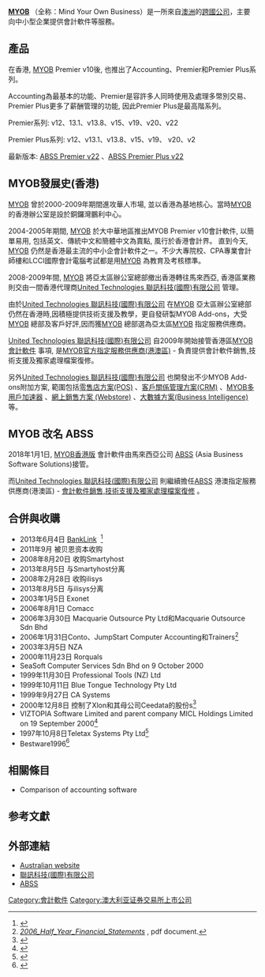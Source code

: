 {{roughtranslation|time=2016-04-03T13:41:07+00:00}}
{{Infobox company
| name   = MYOB limited
| logo   = [[File:MYOB_logo.png|File:MYOB logo.png]]
| type  =  [[Public_company|Public]]  
| traded_as  = {{asx|MYO}}
| predecessor    = Data-Tech Software
| foundation     = [[Australia|Australia]] (1991)
| location       = [[Glen_Waverley,_Victoria|Glen Waverley]], [[Victoria_(Australia)|Victoria]], [[Australia|Australia]]
| key_people = Tim Reed, CEO <br /> Richard Moore, CFO
| industry = [[Information_technology|Information technology]]
| products =  [[Accountancy|Accounting]], [[payroll|payroll]], [[customer_relationship_management|customer relationship management]], job management, [[human_resources_management|human resources management]], [[retail|retail]] and professional [[tax|tax]] products
| homepage = [http://www.myob.com.au/ MYOB AU] <br /> [http://www.myob.co.nz/ MYOB NZ] [https://united.com.hk/myob MYOB HK]<br />
}}

'''[https://united.com.hk/myob/ MYOB] {{Wayback|url=https://united.com.hk/myob/ |date=20201204233707 }}'''（全称：Mind Your Own Business）是一所來自[[澳洲|澳洲]]的[[跨國公司|跨國公司]]，主要向中小型企業提供會計軟件等服務。

== 產品 ==

在香港, [https://united.com.hk/myob/ MYOB] {{Wayback|url=https://united.com.hk/myob/ |date=20201204233707 }} Premier v10後, 也推出了Accounting、Premier和Premier Plus系列。

Accounting為最基本的功能、Premier是容許多人同時使用及處理多幣別交易、Premier Plus更多了薪酬管理的功能, 因此Premier Plus是最高階系列。

Premier系列: v12、13.1、v13.8、v15、v19、v20、v22

Premier Plus系列: v12、v13.1、v13.8、v15、v19、 v20、v2

最新版本: [https://united.com.hk/myob/ ABSS Premier v22] {{Wayback|url=https://united.com.hk/myob/ |date=20201204233707 }}、[https://united.com.hk/myob/ ABSS Premier Plus v22] {{Wayback|url=https://united.com.hk/myob/ |date=20201204233707 }}

== MYOB發展史(香港) ==

[https://united.com.hk/myob/ MYOB] {{Wayback|url=https://united.com.hk/myob/ |date=20201204233707 }}曾於2000-2009年期間進攻華人市場, 並以香港為基地核心。當時[https://united.com.hk/myob/ MYOB] {{Wayback|url=https://united.com.hk/myob/ |date=20201204233707 }}的香港辦公室是設於銅鑼灣鵬利中心。

2004-2005年期間, [https://united.com.hk/myob/ MYOB] {{Wayback|url=https://united.com.hk/myob/ |date=20201204233707 }}於大中華地區推出MYOB Premier v10會計軟件, 以簡單易用, 包括英文、傳統中文和簡體中文為賣點, 風行於香港會計界。
直到今天, [https://united.com.hk/myob/ MYOB] {{Wayback|url=https://united.com.hk/myob/ |date=20201204233707 }}仍然是香港最主流的中小企會計軟件之一。不少大專院校、CPA專業會計師樓和LCCI國際會計電腦考試都是用[https://united.com.hk/myob/ MYOB] {{Wayback|url=https://united.com.hk/myob/ |date=20201204233707 }}為教育及考核標準。

2008-2009年間, [https://united.com.hk/myob/ MYOB] {{Wayback|url=https://united.com.hk/myob/ |date=20201204233707 }}將亞太區辦公室總部撤出香港轉往馬來西亞, 香港區業務則交由一間香港代理商[https://united.com.hk United Technologies 聯訊科技(國際)有限公司] {{Wayback|url=https://united.com.hk/ |date=20201204234902 }}管理。

由於[https://united.com.hk United Technologies 聯訊科技(國際)有限公司] {{Wayback|url=https://united.com.hk/ |date=20201204234902 }}在[https://united.com.hk/myob/ MYOB] {{Wayback|url=https://united.com.hk/myob/ |date=20201204233707 }}亞太區辦公室總部仍然在香港時,因積極提供技術支援及教學，更自發研製MYOB Add-ons，大受[https://united.com.hk/myob/ MYOB] {{Wayback|url=https://united.com.hk/myob/ |date=20201204233707 }}總部及客戶好評,因而獲[https://united.com.hk/myob/ MYOB] {{Wayback|url=https://united.com.hk/myob/ |date=20201204233707 }}總部選為亞太區[https://united.com.hk/myob/ MYOB] {{Wayback|url=https://united.com.hk/myob/ |date=20201204233707 }}指定服務供應商。

[https://united.com.hk United Technologies 聯訊科技(國際)有限公司] {{Wayback|url=https://united.com.hk/ |date=20201204234902 }}自2009年開始接管香港區[https://united.com.hk/myob/ MYOB會計軟件] {{Wayback|url=https://united.com.hk/myob/ |date=20201204233707 }}事項, 是[https://united.com.hk/myob/ MYOB官方指定服務供應商(港澳區)] {{Wayback|url=https://united.com.hk/myob/ |date=20201204233707 }} - 負責提供會計軟件銷售,技術支援及獨家處理檔案復修。

另外[https://united.com.hk United Technologies 聯訊科技(國際)有限公司] {{Wayback|url=https://united.com.hk/ |date=20201204234902 }}也開發出不少MYOB Add-ons附加方案, 範圍包括[https://united.com.hk/pos零售系統/ 零售店方案(POS)] {{Wayback|url=https://united.com.hk/pos%E9%9B%B6%E5%94%AE%E7%B3%BB%E7%B5%B1/ |date=20201029174259 }}、[https://united.com.hk/crm-edm/ 客戶關係管理方案(CRM)] {{Wayback|url=https://united.com.hk/crm-edm/ |date=20201204231455 }}、[https://united.com.hk/myob-speed-up/ MYOB多用戶加速器] {{Wayback|url=https://united.com.hk/myob-speed-up/ |date=20201204234321 }}、[https://united.com.hk/webstore/ 網上銷售方案 (Webstore)] {{Wayback|url=https://united.com.hk/webstore/ |date=20201204224812 }}、[https://united.com.hk/bi/ 大數據方案(Business Intelligence)] {{Wayback|url=https://united.com.hk/bi/ |date=20201204231846 }}等。

== MYOB 改名 ABSS ==

2018年1月1日, [https://united.com.hk/myob/ MYOB香港版] {{Wayback|url=https://united.com.hk/myob/ |date=20201204233707 }}會計軟件由馬來西亞公司 [http://www.abssasia.com ABSS] {{Wayback|url=http://www.abssasia.com/ |date=20201112041525 }} (Asia Business Software Solutions)接管。

而[https://united.com.hk United Technologies 聯訊科技(國際)有限公司] {{Wayback|url=https://united.com.hk/ |date=20201204234902 }}則繼續擔任[http://www.abssasia.com ABSS] {{Wayback|url=http://www.abssasia.com/ |date=20201112041525 }}港澳指定服務供應商(港澳區) - [https://united.com.hk/myob/ 會計軟件銷售,技術支援及獨家處理檔案復修] {{Wayback|url=https://united.com.hk/myob/ |date=20201204233707 }}。

== 合併與收購 ==
* 2013年6月4日 [[BankLink|BankLink]]  <ref>{{cite web |url=http://www.banklink.com.au/index.php/news_article/news_au_article_myob_acquisition_of_banklink_now_complete_defining_a_new_er |title=存档副本 |accessdate=2014-02-28 |deadurl=yes |archiveurl=https://web.archive.org/web/20140205050524/http://www.banklink.com.au/index.php/news_article/news_au_article_myob_acquisition_of_banklink_now_complete_defining_a_new_er |archivedate=2014-02-05 }}</ref>
* 2011年9月 被贝恩资本收购 
* 2008年8月20日 收购Smartyhost 
* 2013年8月5日 与Smartyhost分离
* 2008年2月28日 收购ilisys
* 2013年8月5日 与ilisys分离
* 2003年1月5日 Exonet
* 2006年8月1日 Comacc
* 2006年3月30日 Macquarie Outsource Pty Ltd和Macquarie Outsource Sdn Bhd
* 2006年1月31日Conto、JumpStart Computer Accounting和Trainers<ref>[http://myob.com/servlet/Satellite?blobcol=urlfile&blobheader=application%2Fpdf&blobheadername1=Content-Disposition&blobheadervalue1=attachment%3B+filename%3D2006_Half_Year_Financial_Statements%2C0.pdf&blobkey=id&blobnocache=true&blobtable=Download&blobwhere=1154415704168&cachecontrol=*%3A15%2C30%2C45%2C59%3A0+*%2F*%2F*&ssbinary=true ''2006_Half_Year_Financial_Statements''] {{Wayback|url=http://myob.com/servlet/Satellite?blobcol=urlfile&blobheader=application%2Fpdf&blobheadername1=Content-Disposition&blobheadervalue1=attachment%3B+filename%3D2006_Half_Year_Financial_Statements%2C0.pdf&blobkey=id&blobnocache=true&blobtable=Download&blobwhere=1154415704168&cachecontrol=*%3A15%2C30%2C45%2C59%3A0+*%2F*%2F*&ssbinary=true |date=20080811064944 }}, pdf document.</ref>
* 2003年3月5日 NZA
* 2000年11月23日 Rorquals
* SeaSoft Computer Services Sdn Bhd on 9 October 2000
* 1999年11月30日 Professional Tools (NZ) Ltd
* 1999年10月11日 Blue Tongue Technology Pty Ltd
* 1999年9月27日 CA Systems
* 2000年12月8日 控制了Xlon和其母公司Ceedata的股份s<ref>{{cite web|url=http://www.xlon.com.au/|title=Wayback Machine|date=2001-04-01|publisher=|deadurl=yes|archiveurl=https://web.archive.org/web/20010401101036/http://www.xlon.com.au/|archivedate=2001-04-01|accessdate=2016-04-03}}</ref>
* VIZTOPIA Software Limited and parent company MICL Holdings Limited on 19 September 2000<ref>{{cite web|url=http://www.solution6.co.uk/welcome/news000919_01a.htm|title=Solution 6 Europe - Welcome - News Room - A news story|date=2002-03-17|publisher=|deadurl=yes|archiveurl=https://web.archive.org/web/20020317083951/http://www.solution6.co.uk/welcome/news000919_01a.htm|archivedate=2002-03-17|accessdate=2017-06-09}}</ref>
* 1997年10月8日Teletax Systems Pty Ltd<ref>{{cite web|url=http://www.myob.com.au/about_myob/news/teletax_release.shtml|title=Teletax Purchase Media Release|date=2000-09-28|publisher=|deadurl=yes|archiveurl=https://web.archive.org/web/20000928235405/http://www.myob.com.au/about_myob/news/teletax_release.shtml|archivedate=2000-09-28|accessdate=2017-06-09}}</ref>
* Bestware1996<ref>{{cite web|url=http://www.datatech.com.au/dts/bkgrnd.html|title=Company Background and History|date=1997-05-26|publisher=|deadurl=yes|archiveurl=https://web.archive.org/web/19970526160515/http://www.datatech.com.au/dts/bkgrnd.html|archivedate=1997-05-26|accessdate=2017-06-09}}</ref>

== 相關條目 ==
* Comparison of accounting software

== 参考文獻 ==
{{Reflist|30em}}

== 外部連結 ==
* [http://myob.com.au/ Australian website] {{Wayback|url=http://myob.com.au/ |date=20160820172702 }}
* [http://www.myob-hk.com.hk/home 聯訊科技(國際)有限公司] {{Wayback|url=http://www.myob-hk.com.hk/home |date=20180830010653 }}
* [https://web.archive.org/web/20151126023026/http://www.&/#x20;www.abssasia.com ABSS]

[[Category:會計軟件|Category:會計軟件]]
[[Category:澳大利亚证券交易所上市公司|Category:澳大利亚证券交易所上市公司]]